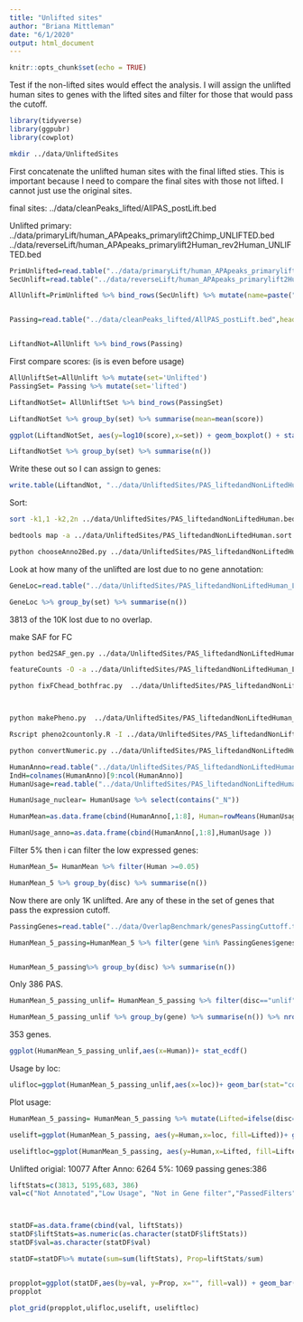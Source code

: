 ```yaml
---
title: "Unlifted sites"
author: "Briana Mittleman"
date: "6/1/2020"
output: html_document
---
```


```r
knitr::opts_chunk$set(echo = TRUE)
```

Test if the non-lifted sites would effect the analysis. I will assign the unlifted human sites to genes with the lifted sites and filter for those that would pass the cutoff. 
```r
library(tidyverse)
library(ggpubr)
library(cowplot)
```


```bash
mkdir ../data/UnliftedSites
```

First concatenate the unlifted human sites with the final lifted sties. This is important because I need to compare the final sites with those not lifted. I cannot just use the original sites.  

final sites: 
../data/cleanPeaks_lifted/AllPAS_postLift.bed

Unlifted primary:  
../data/primaryLift/human_APApeaks_primarylift2Chimp_UNLIFTED.bed
../data/reverseLift/human_APApeaks_primarylift2Human_rev2Human_UNLIFTED.bed

 

```r
PrimUnlifted=read.table("../data/primaryLift/human_APApeaks_primarylift2Chimp_UNLIFTED.bed", header = F, col.names = c("chr", 'start','end','PAS','score', 'strand'),stringsAsFactors = F)
SecUnlift=read.table("../data/reverseLift/human_APApeaks_primarylift2Human_rev2Human_UNLIFTED.bed", header = F, col.names = c("chr", 'start','end','PAS','score', 'strand'),stringsAsFactors = F)

AllUnlift=PrimUnlifted %>% bind_rows(SecUnlift) %>% mutate(name=paste("unlif", PAS, sep=":")) %>% select(chr, start,end, name,score, strand)


Passing=read.table("../data/cleanPeaks_lifted/AllPAS_postLift.bed",header = F, col.names = c("chr",'start','end','name','score','strand'),stringsAsFactors = F) 


LiftandNot=AllUnlift %>% bind_rows(Passing)
```


First compare scores:  (is is even before usage)

```r
AllUnliftSet=AllUnlift %>% mutate(set='Unlifted')
PassingSet= Passing %>% mutate(set='lifted')

LiftandNotSet= AllUnliftSet %>% bind_rows(PassingSet)

LiftandNotSet %>% group_by(set) %>% summarise(mean=mean(score))

ggplot(LiftandNotSet, aes(y=log10(score),x=set)) + geom_boxplot() + stat_compare_means()
```


```r
LiftandNotSet %>% group_by(set) %>% summarise(n())
```

Write these out so I can assign to genes:  

```r
write.table(LiftandNot, "../data/UnliftedSites/PAS_liftedandNonLiftedHuman.bed", col.names = F, row.names = F, quote = F, sep = "\t")
```


Sort: 

```bash
sort -k1,1 -k2,2n ../data/UnliftedSites/PAS_liftedandNonLiftedHuman.bed > ../data/UnliftedSites/PAS_liftedandNonLiftedHuman.sort.bed

bedtools map -a ../data/UnliftedSites/PAS_liftedandNonLiftedHuman.sort.bed -b  ../../genome_anotation_data/hg38_refseq_anno/hg38_ncbiRefseq_Formatted_Allannotation_noSNO.Resort.bed -c 4 -S -o distinct > ../data/UnliftedSites/PAS_liftedandNonLiftedHuman_LocAnno.bed 

python chooseAnno2Bed.py ../data/UnliftedSites/PAS_liftedandNonLiftedHuman_LocAnno.bed  ../data/UnliftedSites/PAS_liftedandNonLiftedHuman_LocAnnoParsed.bed
```

Look at how many of the unlifted are lost due to no gene annotation: 

```r
GeneLoc=read.table("../data/UnliftedSites/PAS_liftedandNonLiftedHuman_LocAnnoParsed.bed", header=F, col.names=c("chr",'start','end','id', 'score', 'strand'),stringsAsFactors = F) %>% separate(id, into=c("set", "PAS", "chr2",'start2','end2','strand2','geneloc' ),sep=":") %>% separate(geneloc, into=c("gene", "loc"),sep="_") %>% select(set, PAS, gene, loc)

GeneLoc %>% group_by(set) %>% summarise(n())
```

3813 of the 10K lost due to no overlap.  

make SAF for FC 
```bash
python bed2SAF_gen.py ../data/UnliftedSites/PAS_liftedandNonLiftedHuman_LocAnnoParsed.bed ../data/UnliftedSites/PAS_liftedandNonLiftedHuman_LocAnnoParsed.SAF

featureCounts -O -a ../data/UnliftedSites/PAS_liftedandNonLiftedHuman_LocAnnoParsed.SAF -F SAF -o  ../data/UnliftedSites/PAS_liftedandNonLiftedHuman_LocAnnoParsed_Human ../Human/data/sort_clean/*.bam -s 1

python fixFChead_bothfrac.py  ../data/UnliftedSites/PAS_liftedandNonLiftedHuman_LocAnnoParsed_Human  ../data/UnliftedSites/PAS_liftedandNonLiftedHuman_LocAnnoParsed_Human_fixed.fc 



python makePheno.py  ../data/UnliftedSites/PAS_liftedandNonLiftedHuman_LocAnnoParsed_Human_fixed.fc  ../Human/data/CleanLiftedPeaks_FC/HumanFileID.txt ../data/UnliftedSites/PAS_liftedandNonLiftedHuman_LocAnnoParsed_Human_Pheno.txt

Rscript pheno2countonly.R -I ../data/UnliftedSites/PAS_liftedandNonLiftedHuman_LocAnnoParsed_Human_Pheno.txt -O ../data/UnliftedSites/PAS_liftedandNonLiftedHuman_LocAnnoParsed_Human_Pheno_countOnly.txt

python convertNumeric.py ../data/UnliftedSites/PAS_liftedandNonLiftedHuman_LocAnnoParsed_Human_Pheno_countOnly.txt ../data/UnliftedSites/PAS_liftedandNonLiftedHuman_LocAnnoParsed_Human_Pheno_countOnlyNumeric.txt


```


```r
HumanAnno=read.table("../data/UnliftedSites/PAS_liftedandNonLiftedHuman_LocAnnoParsed_Human_Pheno.txt", header = T, stringsAsFactors = F) %>%  separate(chrom, sep = ":", into = c("chr", "start", "end", "id")) %>% separate(id, sep="_", into=c("gene", "strand", "peak"))  %>% separate(peak,into=c("loc", "disc","PAS"), sep="-")
IndH=colnames(HumanAnno)[9:ncol(HumanAnno)]
HumanUsage=read.table("../data/UnliftedSites/PAS_liftedandNonLiftedHuman_LocAnnoParsed_Human_Pheno_countOnlyNumeric.txt", col.names = IndH)

HumanUsage_nuclear= HumanUsage %>% select(contains("_N"))

HumanMean=as.data.frame(cbind(HumanAnno[,1:8], Human=rowMeans(HumanUsage_nuclear)))

HumanUsage_anno=as.data.frame(cbind(HumanAnno[,1:8],HumanUsage ))
```

Filter 5% then i can filter the low expressed genes:   

```r
HumanMean_5= HumanMean %>% filter(Human >=0.05)

HumanMean_5 %>% group_by(disc) %>% summarise(n())
```

Now there are only 1K unlifted. Are any of these in the set of genes that pass the expression cutoff.  

```r
PassingGenes=read.table("../data/OverlapBenchmark/genesPassingCuttoff.txt", header = T, stringsAsFactors = F)

HumanMean_5_passing=HumanMean_5 %>% filter(gene %in% PassingGenes$genes)


HumanMean_5_passing%>% group_by(disc) %>% summarise(n())
```
Only 386 PAS. 

```r
HumanMean_5_passing_unlif= HumanMean_5_passing %>% filter(disc=="unlif")

HumanMean_5_passing_unlif %>% group_by(gene) %>% summarise(n()) %>% nrow()
```

353 genes.  

```r
ggplot(HumanMean_5_passing_unlif,aes(x=Human))+ stat_ecdf()
```

Usage by loc: 

```r
ulifloc=ggplot(HumanMean_5_passing_unlif,aes(x=loc))+ geom_bar(stat="count") +geom_text(stat='count', aes(label=..count..), vjust=1, col="white") + labs(x="genic loc", y="Number of PAS", title="Location of Unlifted PAS")
```
Plot usage: 

```r
HumanMean_5_passing= HumanMean_5_passing %>% mutate(Lifted=ifelse(disc=="unlif", "No", "Yes"))

uselift=ggplot(HumanMean_5_passing, aes(y=Human,x=loc, fill=Lifted))+ geom_boxplot() + scale_fill_brewer(palette = "Set1") + labs(y="Human Usage",x="", title="PAS usage by gene location" )

useliftloc=ggplot(HumanMean_5_passing, aes(y=Human,x=Lifted, fill=Lifted))+ geom_boxplot() + scale_fill_brewer(palette = "Set1") + labs(y="Human Usage",x="", title="PAS usage" )

```



Unlifted origial: 10077
After Anno: 6264
5%: 1069
passing genes:386 



```r
liftStats=c(3813, 5195,683, 386)
val=c("Not Annotated","Low Usage", "Not in Gene filter","PassedFilters")



statDF=as.data.frame(cbind(val, liftStats)) 
statDF$liftStats=as.numeric(as.character(statDF$liftStats))
statDF$val=as.character(statDF$val)

statDF=statDF%>% mutate(sum=sum(liftStats), Prop=liftStats/sum)


propplot=ggplot(statDF,aes(by=val, y=Prop, x="", fill=val)) + geom_bar(stat="identity",width=1, color="white")+  coord_polar("y", start=0) +theme_void() + scale_fill_brewer(palette = "Set1",name="") +labs(title="Of the 10,077 Unlifted PAS") + theme(legend.position = "bottom")
propplot
```

```r
plot_grid(propplot,ulifloc,uselift, useliftloc)
```
